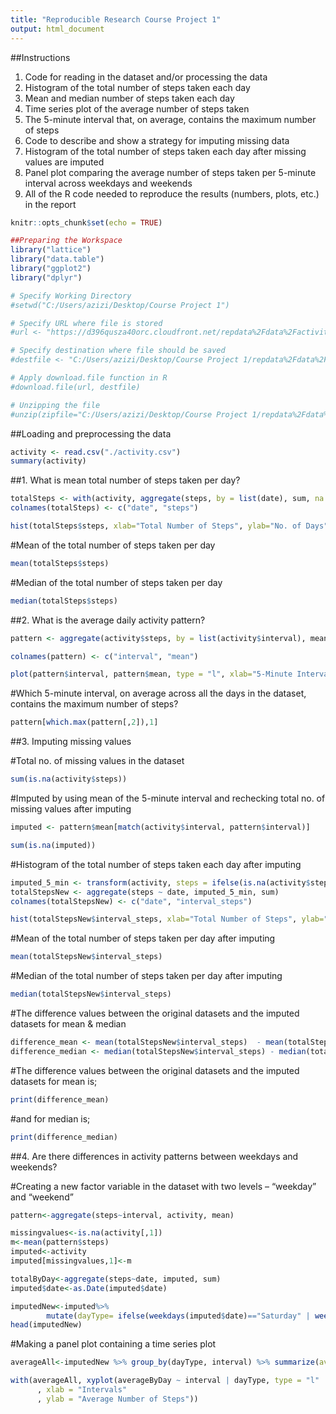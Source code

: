 ---
title: "Reproducible Research Course Project 1"
output: html_document
---

##Instructions

1. Code for reading in the dataset and/or processing the data
2. Histogram of the total number of steps taken each day
3. Mean and median number of steps taken each day
4. Time series plot of the average number of steps taken
5. The 5-minute interval that, on average, contains the maximum number of steps
6. Code to describe and show a strategy for imputing missing data
7. Histogram of the total number of steps taken each day after missing values are imputed
8. Panel plot comparing the average number of steps taken per 5-minute interval across weekdays and weekends
9. All of the R code needed to reproduce the results (numbers, plots, etc.) in the report

```{r}
knitr::opts_chunk$set(echo = TRUE)

##Preparing the Workspace
library("lattice")
library("data.table")
library("ggplot2")
library("dplyr")

# Specify Working Directory
#setwd("C:/Users/azizi/Desktop/Course Project 1")

# Specify URL where file is stored
#url <- "https://d396qusza40orc.cloudfront.net/repdata%2Fdata%2Factivity.zip"

# Specify destination where file should be saved
#destfile <- "C:/Users/azizi/Desktop/Course Project 1/repdata%2Fdata%2Factivity.zip"

# Apply download.file function in R
#download.file(url, destfile)

# Unzipping the file
#unzip(zipfile="C:/Users/azizi/Desktop/Course Project 1/repdata%2Fdata%2Factivity.zip")
```

##Loading and preprocessing the data

```{r}
activity <- read.csv("./activity.csv")
summary(activity)

```

##1. What is mean total number of steps taken per day?

```{r}
totalSteps <- with(activity, aggregate(steps, by = list(date), sum, na.rm = TRUE))
colnames(totalSteps) <- c("date", "steps")

hist(totalSteps$steps, xlab="Total Number of Steps", ylab="No. of Days", main="Total Number of Steps Taken per Day")
```

#Mean of the total number of steps taken per day

```{r}
mean(totalSteps$steps)
```

#Median of the total number of steps taken per day
```{r}
median(totalSteps$steps)
```

##2. What is the average daily activity pattern?

```{r}
pattern <- aggregate(activity$steps, by = list(activity$interval), mean, na.rm=TRUE)

colnames(pattern) <- c("interval", "mean")

plot(pattern$interval, pattern$mean, type = "l", xlab="5-Minute Interval", ylab="Average No. of Steps Taken", main="Average Daily Activity Pattern")
```

#Which 5-minute interval, on average across all the days in the dataset, contains the maximum number of steps?
```{r}
pattern[which.max(pattern[,2]),1]
```

##3. Imputing missing values

#Total no. of missing values in the dataset
```{r}
sum(is.na(activity$steps))
```
#Imputed by using mean of the 5-minute interval and rechecking total no. of missing values after imputing
```{r}
imputed <- pattern$mean[match(activity$interval, pattern$interval)]

sum(is.na(imputed))

```

#Histogram of the total number of steps taken each day after imputing
```{r}
imputed_5_min <- transform(activity, steps = ifelse(is.na(activity$steps), yes = imputed, no = activity$steps))
totalStepsNew <- aggregate(steps ~ date, imputed_5_min, sum)
colnames(totalStepsNew) <- c("date", "interval_steps")

hist(totalStepsNew$interval_steps, xlab="Total Number of Steps", ylab="No. of Days", main="Total Number of Steps Taken per Day")
```

#Mean of the total number of steps taken per day after imputing
```{r}
mean(totalStepsNew$interval_steps)
```

#Median of the total number of steps taken per day after imputing
```{r}
median(totalStepsNew$interval_steps)
```

#The difference values between the original datasets and the imputed datasets for mean & median

```{r}
difference_mean <- mean(totalStepsNew$interval_steps)  - mean(totalSteps$steps)
difference_median <- median(totalStepsNew$interval_steps) - median(totalSteps$steps)
```

#The difference values between the original datasets and the imputed datasets for mean is;
```{r}
print(difference_mean)
```
#and for median is;
```{r}
print(difference_median)
```

##4. Are there differences in activity patterns between weekdays and weekends?

#Creating a new factor variable in the dataset with two levels – “weekday” and “weekend”

```{r, echo = FALSE}
pattern<-aggregate(steps~interval, activity, mean)

missingvalues<-is.na(activity[,1])
m<-mean(pattern$steps)
imputed<-activity
imputed[missingvalues,1]<-m

totalByDay<-aggregate(steps~date, imputed, sum)
imputed$date<-as.Date(imputed$date)
```

```{r}
imputedNew<-imputed%>%
        mutate(dayType= ifelse(weekdays(imputed$date)=="Saturday" | weekdays(imputed$date)=="Sunday", "Weekend", "Weekday"))
head(imputedNew)
```

#Making a panel plot containing a time series plot
```{r}
averageAll<-imputedNew %>% group_by(dayType, interval) %>% summarize(averageByDay=sum(steps))

with(averageAll, xyplot(averageByDay ~ interval | dayType, type = "l"      
      , xlab = "Intervals"
      , ylab = "Average Number of Steps"))
```
